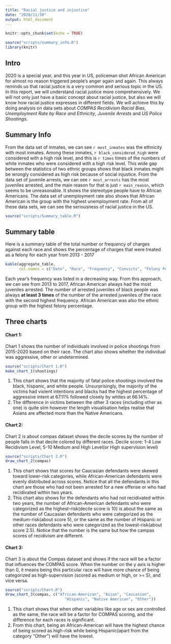 ```yaml
---
title: "Racial justice and injustice"
date: "2020/11/30"
output: html_document
---
```


```r
knitr::opts_chunk$set(echo = TRUE)
```

```r
source("scripts/summary_info.R")
library(knitr)
```

## Intro

2020 is a special year, and this year in US, policeman shot African American for almost no reason triggered people's anger again and again. This always reminds us that racial justice is a very common and serious topic in the US. In this report, we will understand racial justice more comprehensively. We will not only just have a basic concept about racial justice, but also we will know how racial justice expresses in different fields. We will achieve this by doing analysis on data sets about *COMPAS Recidivism Racial Bias*, *Unemployment Rate by Race and Ethnicity*, *Juvenile Arrests* and *US Police Shootings*.

## Summary Info

From the data set of inmates, we can see `r most_inmates` was the ethnicity with most inmates. Among these inmates, `r black_considered_high` were considered with a high risk level, and this is `r times` times of the numbers of white inmates who were considered with a high risk level. This wide gap between the statistics of two ethnic groups shows that black inmates might be wrongly considered as high risk because of social injustice. From the data set of juvenile arrests, we can see `r most_arrests` has the most juveniles arrested, and the main reason for that is just `r main_reason`, which seems to be unreasonable. It shows the stereotype people have to African Americans. The data set of unemployment rate also shows that African American is the group with the highest unemployment rate. From all of these data sets, we can see the seriousness of racial justice in the US.

```r
source("scripts/Summary_table.R")
```

## Summary table

Here is a summary table of the total number or frequency of charges against each race and shows the percentage of charges that were treated as a felony for each year from 2013 - 2017

```r
kable(aggregate_table, 
      col.names = c("Date", "Race", "Frequency", "Convicts", "Felony Percentage"))
```

Each year's frequency was listed in a decreasing way. From this approach, we can see from 2013 to 2017, African American always had the most juveniles arrested. The number of arrested juveniles of black people was always **at least 3 times** of the number of the arrested juveniles of the race with the second highest frequency. African American was also the ethnic group with the highest felony percentage.

## Three charts

#### Chart 1:

Chart 1 shows the number of individuals involved in police shootings from 2015-2020 based on their race. The chart also shows whether the individual was aggressive, other or undetermined.

```r
source("scripts/Chart 1.R")
make_chart_1(shootings)
```

1.  This chart shows that the majority of fatal police shootings involved the black, hispanic, and white people. Unsurprisingly, the majority of the victims had violent intentions and blacks had the highest percentage of aggressive intent at 67.11% followed closely by whites at 66.14%.
2.  The difference in victims between the other 3 races (including other as one) is quite slim however the length visualisation helps realise that Asians are affected more than the Native Americans.

#### Chart 2:

Chart 2 is about compas dataset shows the decile scores by the number of people falls in that decile colored by different races. Decile score: 1-4 Low Recidivism Level, 5-10 Medium and High Level(or High supervision level)

```r
source("scripts/Chart 2.R")
draw_chart_2(compas)
```

1.  This chart shows that scores for Caucasian defendants were skewed toward lower-risk categories, while African-American defendants were evenly distributed across scores. Notice that all the defendants in this chart are those who had not been arrested for a new offense or who had recidivated within two years.
2.  This chart also shows for the defendants who had not recidivated within two years, the number of African-American defendants who were categorized as the highest-risk(decile score is 10) is about the same as the number of Caucasian defendants who were categorized as the medium-risk(about score 5), or the same as the number of Hispanic or other races defendants who were categorized as the lowest-risk(about score 2.5). Notice that the number is the same but how the campas scores of recidivism are different.

#### Chart 3:

Chart 3 is about the Compas dataset and shows if the race will be a factor that influences the COMPAS score. When the number on the y axis is higher than 0, it means being this particular race will have more chance of being categorized as high-supervision (scored as medium or high, or \>= 5), and vice versa.

```r
source("scripts/Chart.R")
draw_chart_3(compas, c("African-American", "Asian", "Caucasian",
                          "Hispanic", "Native American", "Other"))
```

1.  This chart shows that when other variables like age or sex are controlled as the same, the race will be a factor for COMPAS scoring, and the difference for each races is significant.
2.  From this chart, being an African-American will have the highest chance of being scored as high-risk while being Hispanic(apart from the category "Other") will have the lowest.
